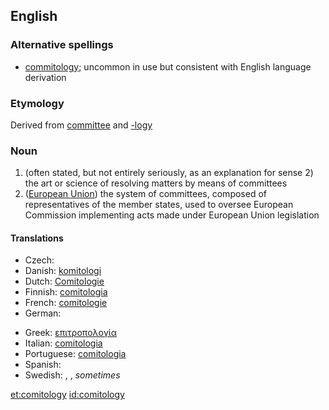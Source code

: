 ==English==

===Alternative spellings===
* [[commitology]]; uncommon in use but consistent with English language derivation

===Etymology===
Derived from [[committee]] and [[-logy]]

===Noun===
{{en-noun|comitologies}}

# (often stated, but not entirely seriously, as an explanation for sense 2) the art or science of resolving matters by means of committees
# ([[European Union]]) the system of committees, composed of representatives of the member states, used to oversee European Commission implementing acts made under European Union legislation

====Translations====
{{trans-top|art of resolving issues by committees}}
* Czech: {{t-|cs|Komitologie}}
* Danish: [[komitologi]]
* Dutch: [[Comitologie]]
* Finnish: [[comitologia]]
* French: [[comitologie]] {{f}}
* German: {{t+|de|Komitologie}}
{{trans-mid}}
* Greek: [[επιτροπολογία]]
* Italian: [[comitologia]] {{f}}
* Portuguese: [[comitologia]]
* Spanish: {{t-|es|comitología}}
* Swedish: {{t|sv|kommittéförfarande}}, {{t|sv|kommittésystem}}, ''sometimes'' {{t|sv|kommittébestämmelser}} {{i|"kommittologi" should not be used, [http://www.regeringen.se/sb/d/2729#K say Swedish government's translators]}}
{{trans-bottom}}

[[et:comitology]]
[[id:comitology]]
